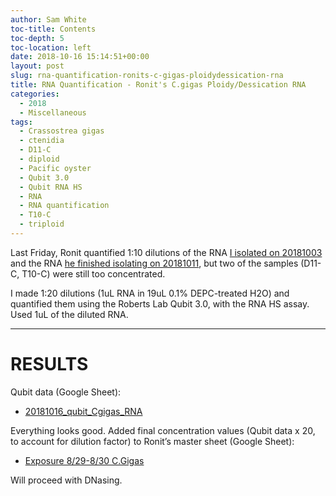 ```yaml
---
author: Sam White
toc-title: Contents
toc-depth: 5
toc-location: left
date: 2018-10-16 15:14:51+00:00
layout: post
slug: rna-quantification-ronits-c-gigas-ploidydessication-rna
title: RNA Quantification - Ronit's C.gigas Ploidy/Dessication RNA
categories:
  - 2018
  - Miscellaneous
tags:
  - Crassostrea gigas
  - ctenidia
  - D11-C
  - diploid
  - Pacific oyster
  - Qubit 3.0
  - Qubit RNA HS
  - RNA
  - RNA quantification
  - T10-C
  - triploid
---
```


Last Friday, Ronit quantified 1:10 dilutions of the RNA [I isolated on 20181003](https://robertslab.github.io/sams-notebook/posts/2018/2018-10-03-rna-isolation-ronits-c-gigas-diploidtriploid-dessicationheat-shock-ctenidia-tissues/) and the RNA [he finished isolating on 20181011](https://genefish.wordpress.com/2018/10/11/ronits-notebook-rna-extraction-day-2/), but two of the samples (D11-C, T10-C) were still too concentrated.

I made 1:20 dilutions (1uL RNA in 19uL 0.1% DEPC-treated H2O) and quantified them using the Roberts Lab Qubit 3.0, with the RNA HS assay. Used 1uL of the diluted RNA.



* * *





# RESULTS



Qubit data (Google Sheet):





  * [20181016_qubit_Cgigas_RNA](https://docs.google.com/spreadsheets/d/19S2yFspWZLClwsmu7_3osrAOA5-2RemZ_-OjKB1OZpI/edit?usp=sharing)



Everything looks good. Added final concentration values (Qubit data x 20, to account for dilution factor) to Ronit's master sheet (Google Sheet):



  * [Exposure 8/29-8/30 C.Gigas](https://docs.google.com/spreadsheets/d/17mv8gMbmaldggA8Zf0RwBeNF_O4faY8dJFg31XO63K4/edit?usp=sharing)



Will proceed with DNasing.
